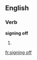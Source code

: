 ==English==

===Verb===
'''signing off'''

# {{present participle of|[[sign off]]}}

[[fr:signing off]]